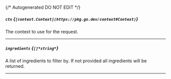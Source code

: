 {/* Autogenerated DO NOT EDIT  */}
##### `ctx` *{`[context.Context](https://pkg.go.dev/context#Context)`}*
The context to use for the request.

---
##### `ingredients` *{`[]*string*`}*
A list of ingredients to filter by. If not provided all ingredients will be returned.

---
